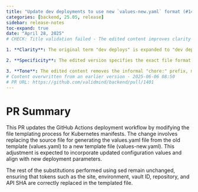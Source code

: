 ```yaml
---
title: "Update dev deployments to use new `values-new.yaml` format (#1401)"
categories: [backend, 25.05, release]
sidebar: release-notes
toc-expand: true
date: "April 28, 2025"
# CHECK: Title validation failed - The edited content improves clarity and specificity. Here's a breakdown of the changes:

1. **Clarity**: The original term "dev deploys" is expanded to "dev deployments," which is clearer and more formal.

2. **Specificity**: The edited version specifies the exact file format being used, `values-new.yaml`, which provides more detailed information to the reader.

3. **Tone**: The edited content removes the informal "chore:" prefix, making it more suitable for a
# Content overwritten from an earlier version - 2025-06-06 08:50
# PR URL: https://github.com/validmind/backend/pull/1401
---
```


# PR Summary

This PR updates the GitHub Actions deployment workflow by modifying the file templating process for Kubernetes manifests. The change involves replacing the source file for generating the values.yaml file from the old template (values.yaml) to a new template file (values-new.yaml). This adjustment is expected to incorporate updated configuration values and align with new deployment parameters.

The rest of the substitutions performed using sed remain unchanged, ensuring that tokens such as the site, environment, vault ID, repository, and API SHA are correctly replaced in the templated file.